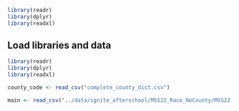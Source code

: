

```r
library(readr)
library(dplyr)
library(readxl)
```


## Load libraries and data

```r
library(readr)
library(dplyr)
library(readxl)
```

```r
county_code <- read_csv("complete_county_dict.csv")
```

```r
main <- read_csv("../data/ignite_afterschool/MSS22_Race_NoCounty/MSS22-3RaceNoCounty+Region.csv")
```


